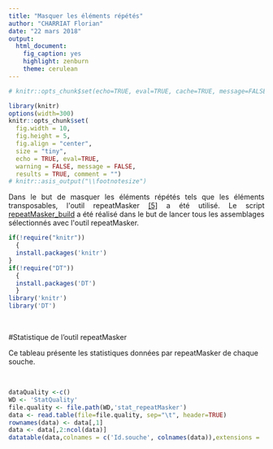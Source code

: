 ```yaml
---
title: "Masquer les éléments répétés"
author: "CHARRIAT Florian"
date: "22 mars 2018"
output:
  html_document:
    fig_caption: yes
    highlight: zenburn
    theme: cerulean
---
```


```r
# knitr::opts_chunk$set(echo=TRUE, eval=TRUE, cache=TRUE, message=FALSE, warning=FALSE, comment="")

library(knitr)
options(width=300)
knitr::opts_chunk$set(
  fig.width = 10, 
  fig.height = 5, 
  fig.align = "center", 
  size = "tiny", 
  echo = TRUE, eval=TRUE, 
  warning = FALSE, message = FALSE, 
  results = TRUE, comment = "")
# knitr::asis_output("\\footnotesize")

```

<p style="text-align:justify";>Dans le but de masquer les éléments répétés tels que les éléments transposables, l'outil repeatMasker <a href='biblio.html#annotation1'>[5]</a> a été utilisé. Le script <a href="https://floriancha.github.io/Script/index.html" target="_blank">repeatMasker_build</a> a été réalisé dans le but de lancer tous les assemblages sélectionnés avec l'outil repeatMasker.</p>


```r
if(!require("knitr"))
  {
  install.packages('knitr')
}
if(!require("DT"))
  {
  install.packages('DT')
  }
library('knitr')
library('DT')
```

&nbsp;

#Statistique de l'outil repeatMasker

Ce tableau présente les statistiques données par repeatMasker de chaque souche.

&nbsp;

```r
dataQuality <-c()
WD <- 'StatQuality'
file.quality <- file.path(WD,'stat_repeatMasker')
data <- read.table(file=file.quality, sep="\t", header=TRUE)
rownames(data) <- data[,1]
data <- data[,2:ncol(data)]
datatable(data,colnames = c('Id.souche', colnames(data)),extensions = 'Buttons', options = list(dom = 'Blfrtip',buttons = c('copy', 'csv', 'excel', 'pdf', 'print'))) 
```